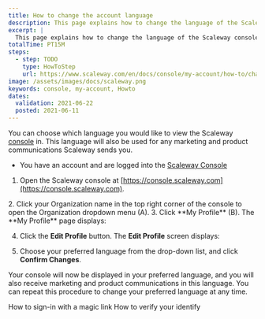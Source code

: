 ```yaml
---
title: How to change the account language
description: This page explains how to change the language of the Scaleway console
excerpt: |
  This page explains how to change the language of the Scaleway console
totalTime: PT15M
steps:
  - step: TODO
    type: HowToStep
    url: https://www.scaleway.com/en/docs/console/my-account/how-to/change-language
image: /assets/images/docs/scaleway.png
keywords: console, my-account, Howto
dates:
  validation: 2021-06-22
  posted: 2021-06-11
---
```


You can choose which language you would like to view the Scaleway [console](/console/my-account/concepts/#console) in. This language will also be used for any marketing and product communications Scaleway sends you.

 <Message type="requirement">

  - You have an account and are logged into the [Scaleway Console](https://console.scaleway.com) 

</Message>


1. Open the Scaleway console at [https://console.scaleway.com](https://console.scaleway.com).
  <Lightbox src="scaleway-console-menu.png" alt="" />
2. Click your Organization name in the top right corner of the console to open the Organization dropdown menu (A).
3. Click **My Profile** (B). The **My Profile** page displays:
  <Lightbox src="scaleway-my-profile.png" alt=""/>

4. Click the **Edit Profile** button. The **Edit Profile** screen displays:
  <Lightbox src="scaleway-edit-profile.png" alt="" />

5. Choose your preferred language from the drop-down list, and click **Confirm Changes**.

Your console will now be displayed in your preferred language, and you will also receive marketing and product communications in this language. You can repeat this procedure to change your preferred language at any time.

<Navigation title="See Also">
  <PreviousButton to="/console/my-account/how-to/sign-in-with-magic-link/">How to sign-in with a magic link</PreviousButton>
  <NextButton to="/console/my-account/how-to/verify-identity/">How to verify your identify</NextButton>
</Navigation>
